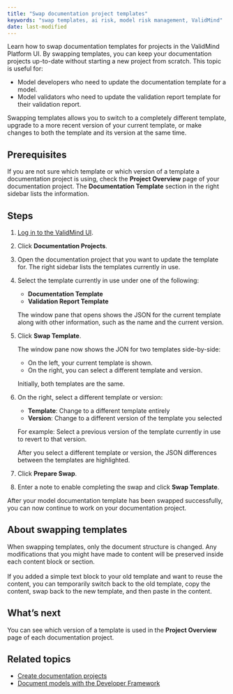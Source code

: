 ```yaml
---
title: "Swap documentation project templates"
keywords: "swap templates, ai risk, model risk management, ValidMind"
date: last-modified
---
```


Learn how to swap documentation templates for projects in the ValidMind Platform UI. By swapping templates, you can keep your documentation projects up-to-date without starting a new project from scratch. This topic is useful for:

- Model developers who need to update the documentation template for a model.
- Model validators who need to update the validation report template for their validation report.

Swapping templates allows you to switch to a completely different template, upgrade to a more recent version of your current template, or make changes to both the template and its version at the same time. 

## Prerequisites

If you are not sure which template or which version of a template a documentation project is using, check the **Project Overview** page of your documentation project. The **Documentation Template** section in the right sidebar lists the information.

## Steps

1. [Log in to the ValidMind UI]({{< var vm_ui >}}).

2. Click **Documentation Projects**.

3. Open the documentation project that you want to update the template for. The right sidebar lists the templates currently in use.

4. Select the template currently in use under one of the following:
   
   - **Documentation Template** 
   - **Validation Report Template**
   
   The window pane that opens shows the JSON for the current template along with other information, such as the name and the current version.

4. Click **Swap Template**. 
   
   The window pane now shows the JON for two templates side-by-side:
   
      - On the left, your current template is shown.
      - On the right, you can select a different template and version.
   
   Initially, both templates are the same. 

5. On the right, select a different template or version:
   
   - **Template**: Change to a different template entirely
   - **Version**: Change to a different version of the template you selected
   
   For example: Select a previous version of the template currently in use to revert to that version. 
   
   After you select a different template or version, the JSON differences between the templates are highlighted. 

6. Click **Prepare Swap**.

7. Enter a note to enable completing the swap and click **Swap Template**.

After your model documentation template has been swapped successfully, you can now continue to work on your documentation project.

::: {.column-margin}
::: {.callout-info}
## About swapping templates
<!--- NR Can we explain this a bit better for people who are not yet familiar with editing content blocks?  --->
When swapping templates, only the document structure is changed. Any modifications that you might have made to content will be preserved  inside each content block or section.
<br><br>
If you added a simple text block to your old template and want to reuse the content, you can temporarily switch back to the old template,  copy the content, swap back to the new template, and then paste in the content.
:::
:::


<!---
## Troubleshooting

[Include any common issues or errors that may arise during the task and how to resolve them.]
--->

## What's next

You can see which version of a template is used in the **Project Overview** page of each documentation project. 

## Related topics

* [Create documentation projects](create-documentation-project.qmd)
* [Document models with the Developer Framework](document-models-with-framework.qmd)
